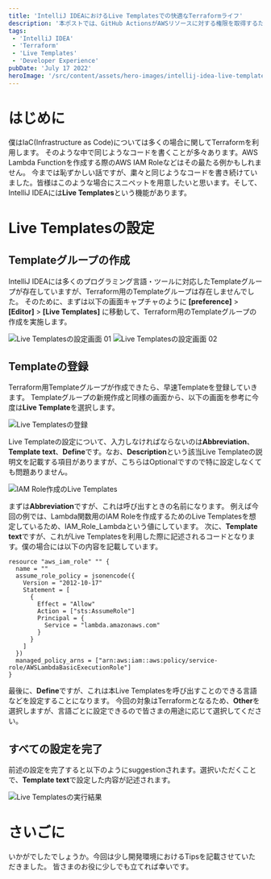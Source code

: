 ```yaml
---
title: 'IntelliJ IDEAにおけるLive Templatesでの快適なTerraformライフ'
description: '本ポストでは、GitHub ActionsがAWSリソースに対する権限を取得するために必要なIAM Role周りのリソース作成について記載します。'
tags:
 - 'IntelliJ IDEA'
 - 'Terraform'
 - 'Live Templates'
 - 'Developer Experience'
pubDate: 'July 17 2022'
heroImage: '/src/content/assets/hero-images/intellij-idea-live-templates-for-terraform.png'
---
```



# はじめに
僕はIaC(Infrastructure as Code)については多くの場合に関してTerraformを利用します。
そのような中で同じようなコードを書くことが多々あります。AWS Lambda Functionを作成する際のAWS IAM Roleなどはその最たる例かもしれません。
今までは恥ずかしい話ですが、粛々と同じようなコードを書き続けていました。皆様はこのような場合にスニペットを用意したいと思います。そして、IntelliJ IDEAには**Live Templates**という機能があります。

# Live Templatesの設定
## Templateグループの作成
IntelliJ IDEAには多くのプログラミング言語・ツールに対応したTemplateグループが存在していますが、Terraform用のTemplateグループは存在しませんでした。
そのために、まずは以下の画面キャプチャのように **[preference]** > **[Editor]** > **[Live Templates]** に移動して、Terraform用のTemplateグループの作成を実施します。

<Image class="mb-10" src={liveTemplatesSetting01} alt='Live Templatesの設定画面 01' />

<Image class="mb-10" src={liveTemplatesSetting02} alt='Live Templatesの設定画面 02' />

## Templateの登録
Terraform用Templateグループが作成できたら、早速Templateを登録していきます。
Templateグループの新規作成と同様の画面から、以下の画面を参考に今度は**Live Template**を選択します。

<Image class="mb-10" src={registerLiveTemplates} alt='Live Templatesの登録' />

Live Templateの設定について、入力しなければならないのは**Abbreviation**、**Template text**、**Define**です。なお、**Description**という該当Live Templateの説明文を記載する項目がありますが、こちらはOptionalですので特に設定しなくても問題ありません。

<Image class="mb-10" src={iamRoleLiveTemplates} alt='IAM Role作成のLive Templates' />

まずは**Abbreviation**ですが、これは呼び出すときの名前になります。
例えば今回の例では、Lambda関数用のIAM Roleを作成するためのLive Templatesを想定しているため、IAM_Role_Lambdaという値にしています。
次に、**Template text**ですが、これがLive Templatesを利用した際に記述されるコードとなります。僕の場合には以下の内容を記載しています。

```hcl
resource "aws_iam_role" "" {
  name = ""
  assume_role_policy = jsonencode({
    Version = "2012-10-17"
    Statement = [
      {
        Effect = "Allow"
        Action = ["sts:AssumeRole"]
        Principal = {
          Service = "lambda.amazonaws.com"
        }
      }
    ]
  })
  managed_policy_arns = ["arn:aws:iam::aws:policy/service-role/AWSLambdaBasicExecutionRole"]
}
```
最後に、**Define**ですが、これは本Live Templatesを呼び出すことのできる言語などを設定することになります。
今回の対象はTerraformとなるため、**Other**を選択しますが、言語ごとに設定できるので皆さまの用途に応じて選択してください。

## すべての設定を完了
前述の設定を完了すると以下のようにsuggestionされます。選択いただくことで、**Template text**で設定した内容が記述されます。

<Image class="mb-10" src={resultLiveTemplates} alt='Live Templatesの実行結果' />

# さいごに
いかがでしたでしょうか。今回は少し開発環境におけるTipsを記載させていただきました。
皆さまのお役に少しでも立てれば幸いです。
